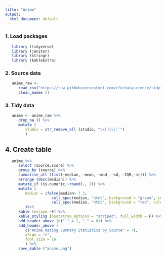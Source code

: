 ```yaml
---
title: "Anime"
output:
  html_document: default
---
```


### 1. Load packages
```r
   library (tidyverse)
   library (janitor)
   library (stringr)
   library (kableExtra)
```

### 2. Source data
```r
   anime_raw <- 
      read_csv("https://raw.githubusercontent.com/rfordatascience/tidytuesday/master/data/2019/2019-04-23/raw_anime.csv") %>%
      clean_names ()
```

### 3. Tidy data
```r
   anime <- anime_raw %>%
      drop_na () %>%
      mutate (
         studio = str_remove_all (studio, "\\[|\\]|'")
         )
```

## 4. Create table
```r
   anime %>%
      select (source,score) %>%
      group_by (source) %>%
      summarise_all (list(~median, ~mean, ~mad, ~sd, ~IQR,~n())) %>%
      arrange (desc(median)) %>%
      mutate_if (is.numeric,~round(., 2)) %>%
      mutate (
         median = ifelse(median> 7.3,
                     cell_spec(median, "html", background = "green", color = "white", align = "left"),
                     cell_spec(median, "html", background = "red", color = "white", align = "left"))
         )%>%
      kable (escape =F) %>%
      kable_styling (bootstrap_options = "striped", full_width = F) %>%
      add_header_above (c(" " = 1, " " = 6)) %>%
      add_header_above (
         c("Anime Rating Summary Statistics by Source" = 7),
         align = "c",
         font_size = 16
         ) %>%
      save_kable ("anime.png")
```    

